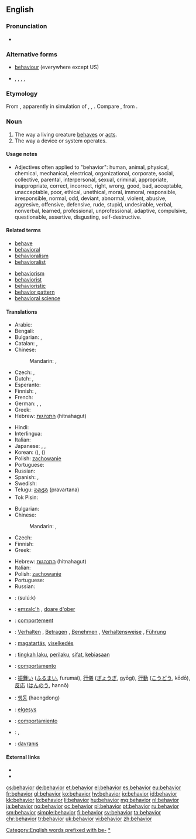{{also|behaviour}}
==English==

===Pronunciation===
* {{audio|en-us-behaviour.ogg|Audio (US)}}

===Alternative forms===
* [[behaviour]] (everywhere except US)
* {{l|en|behavoure}}, {{l|en|behavier}}, {{l|en|behaver}}, {{l|en|behavor}}, {{l|en|behavour}}

===Etymology===
From {{suffix|behave|ior}}, apparently in simulation of {{term|havior|lang=en}}, {{term|haviour|lang=en}}, {{term|havour|lang=en}}. Compare {{etyl|sco|-}} {{term|havings||behavior|lang=sco}}, from {{term|have||to behave|lang=sco}}.

===Noun===
{{en-noun|~}}

# The way a living creature [[behave]]s or [[act]]s.
# The way a device or system operates.

====Usage notes====
* Adjectives often applied to "behavior": human, animal, physical, chemical, mechanical, electrical, organizational, corporate, social, collective, parental, interpersonal, sexual, criminal, appropriate, inappropriate, correct, incorrect, right, wrong, good, bad, acceptable, unacceptable, poor, ethical, unethical, moral, immoral, responsible, irresponsible, normal, odd, deviant, abnormal, violent, abusive, aggresive, offensive, defensive, rude, stupid, undesirable, verbal, nonverbal, learned, professional, unprofessional, adaptive, compulsive, questionable, assertive, disgusting, self-destructive.

====Related terms====
{{rel-top|the actions of organisms}}
* [[behave]]
* [[behavioral]]
* [[behavioralism]]
* [[behavioralist]]
{{rel-mid}}
* [[behaviorism]]
* [[behaviorist]]
* [[behavioristic]]
* [[behavior pattern]]
* [[behavioral science]]
{{rel-bottom}}

====Translations====
{{trans-top|way an animal or human behaves or acts}}
* Arabic: {{t-|ar|سلوك|m|tr=suluuk|sc=Arab}}
* Bengali: {{t-|bn|আচরণ|tr=acôrôn|sc=Beng|xs=Bengali}}
* Bulgarian: {{t+|bg|поведение|n}},  {{t+|bg|държание|n}}
* Catalan: {{t-|ca|conducta|f}}, {{t+|ca|comportament|m}}
* Chinese:
*: Mandarin: {{t-|cmn|行為|sc=Hani}}, {{t-|cmn|行为|tr=xíngwéi|sc=Hani}}
* Czech: {{t+|cs|chování|n}}, {{t+|cs|jednání|n}}
* Dutch: {{t+|nl|gedrag|n}}, {{t+|nl|gedragingen|p}}
* Esperanto: {{t+|eo|konduto}}
* Finnish: {{t+|fi|käytös}}, {{t+|fi|käyttäytyminen}}
* French: {{t+|fr|comportement}}
* German: {{t+|de|Verhalten|n}}, {{t+|de|Benehmen|n}}, {{t-|de|Betragen|n}}
* Greek: {{t+|el|συμπεριφορά|f}}
* Hebrew: [[התנהגות]] (hitnahagut) {{g|f}}
{{trans-mid}}
* Hindi: {{t-|hi|बर्ताव|tr=bartāv|sc=Deva}}
* Interlingua: {{t-|ia|comportamento}}
* Italian: {{t+|it|comportamento}}
* Japanese: {{t-|ja|振る舞い|tr=ふるまい, furumai|sc=Jpan}}, {{t-|ja|行儀|tr=ぎょうぎ, gyōgi|sc=Jpan}}, {{t+|ja|行動|tr=こうどう, kōdō|sc=Jpan}}
* Korean: {{t+|ko|행위|tr=haeng-wi|sc=Kore}} ({{t+|ko|行爲|sc=Kore}}), {{t+|ko|행동|tr=haengdong|sc=Kore}}  ({{t+|ko|行動|sc=Kore}})
* Polish: [[zachowanie]] {{g|n}}
* Portuguese: {{t+|pt|comportamento|m}}
* Russian: {{t+|ru|поведение|n|tr=povedénije|sc=Cyrl}}
* Spanish: {{t+|es|comportamiento|m}}, {{t+|es|conducta|f}}
* Swedish: {{t+|sv|beteende|n}}
* Telugu: [[ప్రవర్తన]] (pravartana)
* Tok Pisin: {{t-|tpi|pasin}}
{{trans-bottom}}

{{trans-top|way matter or systems behave}}
* Bulgarian: {{t+|bg|поведение|n}}
* Chinese:
*: Mandarin: {{t-|cmn|行為|sc=Hani}}, {{t-|cmn|行为|tr=xíngwéi|sc=Hani}}
* Czech: {{t+|cs|chování|n}}
* Finnish: {{t+|fi|käyttäytyminen}}
* Greek: {{t+|el|συμπεριφορά|f}}
{{trans-mid}}
* Hebrew: [[התנהגות]] (hitnahagut) {{g|f}}
* Italian: {{t+|it|comportamento|m}}
* Polish: [[zachowanie]] {{g|n}}
* Portuguese: {{t+|pt|comportamento|m}}
* Russian: {{t+|ru|поведение|n|tr=povedénije|sc=Cyrl}}
{{trans-bottom}}

{{checktrans-top}}
* {{ttbc|Arabic}}: {{Arab|[[سلوك]]}} (sulú:k)
* {{ttbc|Breton}}: [[emzalc'h]] {{g|m}}, [[doare d'ober]] {{g|m}}
* {{ttbc|French}}: [[comportement]] {{g|m}}
* {{ttbc|German}}: [[Verhalten]] {{g|n}}, [[Betragen]] {{g|n}}, [[Benehmen]] {{g|n}}, [[Verhaltensweise]] {{g|f}}, [[Führung]] {{g|f}}
* {{ttbc|Hungarian}}: [[magatartás]], [[viselkedés]]
* {{ttbc|Indonesian}}: [[tingkah laku]], [[perilaku]], [[sifat]], [[biasa|kebiasaan]]
* {{ttbc|Italian}}: [[comportamento]] {{g|m}}
{{trans-mid}}
* {{ttbc|Japanese}}: [[振舞い]] ([[ふるまい]], furumai), [[行儀]] ([[ぎょうぎ]], gyōgi), [[行動]] ([[こうどう]], kōdō), [[反応]] ([[はんのう]], hannō)
* {{ttbc|Korean}}: [[행동]] (haengdong)
* {{ttbc|Lithuanian}}: [[elgesys]] {{g|m}}
* {{ttbc|Spanish}}: [[comportamiento]] {{g|m}}
* {{ttbc|Swedish}}: {{t+|sv|beteende|n}}, {{t+|sv|uppförande}}
* {{ttbc|Turkish}}: [[davranış]]
{{trans-bottom}}

====External links====
* {{R:Webster 1913}}
* {{R:Century 1911}}

[[Category:English words prefixed with be-]]
[[Category:en:Behaviour|*]]

[[cs:behavior]]
[[de:behavior]]
[[et:behavior]]
[[el:behavior]]
[[es:behavior]]
[[eu:behavior]]
[[fr:behavior]]
[[gl:behavior]]
[[ko:behavior]]
[[hy:behavior]]
[[io:behavior]]
[[id:behavior]]
[[kk:behavior]]
[[lo:behavior]]
[[li:behavior]]
[[hu:behavior]]
[[mg:behavior]]
[[nl:behavior]]
[[ja:behavior]]
[[no:behavior]]
[[oc:behavior]]
[[pl:behavior]]
[[pt:behavior]]
[[ru:behavior]]
[[sm:behavior]]
[[simple:behavior]]
[[fi:behavior]]
[[sv:behavior]]
[[ta:behavior]]
[[chr:behavior]]
[[tr:behavior]]
[[uk:behavior]]
[[vi:behavior]]
[[zh:behavior]]